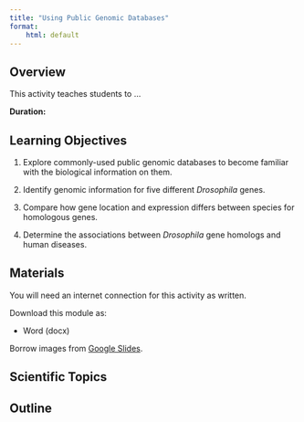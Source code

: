 ```yaml
---
title: "Using Public Genomic Databases"
format:
    html: default
---
```


## Overview

This activity teaches students to ...

**Duration:** 

## Learning Objectives

1. Explore commonly-used public genomic databases to become familiar with the biological information on them.

2. Identify genomic information for five different _Drosophila_ genes.

3. Compare how gene location and expression differs between species for homologous genes.

4. Determine the associations between _Drosophila_ gene homologs and human diseases. 

## Materials

You will need an internet connection for this activity as written. 

Download this module as:

-   Word (docx)

Borrow images from [Google Slides](https://docs.google.com/presentation/d/1fy3FwkSLETnRUdf8huddq2n4qcb6eOyzwVg05dbudII/edit?usp=sharing).

## Scientific Topics

## Outline
